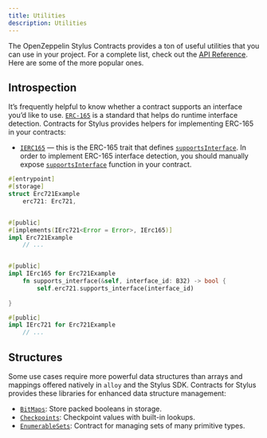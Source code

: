 ```yaml
---
title: Utilities
description: Utilities
---
```


The OpenZeppelin Stylus Contracts provides a ton of useful utilities that you can use in your project.
For a complete list, check out the [API Reference](https://docs.rs/openzeppelin-stylus/0.3.0-rc.1/openzeppelin_stylus/utils/index.html).
Here are some of the more popular ones.

## Introspection

It’s frequently helpful to know whether a contract supports an interface you’d like to use.
[`ERC-165`](https://eips.ethereum.org/EIPS/eip-165) is a standard that helps do runtime interface detection.
Contracts for Stylus provides helpers for implementing ERC-165 in your contracts:

* [`IERC165`](https://docs.rs/openzeppelin-stylus/0.3.0-rc.1/openzeppelin_stylus/utils/introspection/erc165/trait.IErc165.html) — this is the ERC-165 trait that defines [`supportsInterface`](https://docs.rs/openzeppelin-stylus/0.3.0-rc.1/openzeppelin_stylus/utils/introspection/erc165/trait.IErc165.html#tymethod.supports_interface). In order to implement ERC-165 interface detection, you should manually expose [`supportsInterface`](https://docs.rs/openzeppelin-stylus/0.3.0-rc.1/openzeppelin_stylus/utils/introspection/erc165/trait.IErc165.html#tymethod.supports_interface) function in your contract.

```rust
#[entrypoint]
#[storage]
struct Erc721Example 
    erc721: Erc721,


#[public]
#[implements(IErc721<Error = Error>, IErc165)]
impl Erc721Example 
    // ...


#[public]
impl IErc165 for Erc721Example 
    fn supports_interface(&self, interface_id: B32) -> bool {
        self.erc721.supports_interface(interface_id)
    
}

#[public]
impl IErc721 for Erc721Example 
    // ...

```

## Structures

Some use cases require more powerful data structures than arrays and mappings offered natively in `alloy` and the Stylus SDK.
Contracts for Stylus provides these libraries for enhanced data structure management:

* [`BitMaps`](https://docs.rs/openzeppelin-stylus/0.3.0-rc.1/openzeppelin_stylus/utils/structs/bitmap/index.html): Store packed booleans in storage.
* [`Checkpoints`](https://docs.rs/openzeppelin-stylus/0.3.0-rc.1/openzeppelin_stylus/utils/structs/checkpoints/index.html): Checkpoint values with built-in lookups.
* [`EnumerableSets`](https://docs.rs/openzeppelin-stylus/0.3.0-rc.1/openzeppelin_stylus/utils/structs/enumerable_set/index.html): Contract for managing sets of many primitive types.
